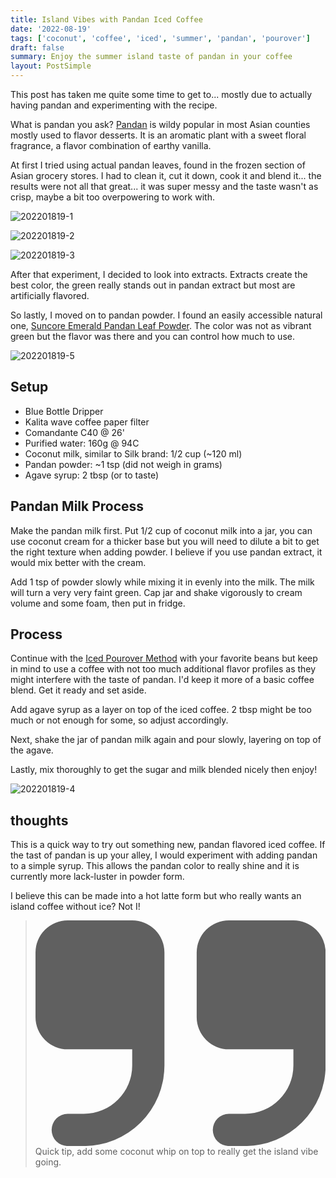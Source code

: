 ```yaml
---
title: Island Vibes with Pandan Iced Coffee
date: '2022-08-19'
tags: ['coconut', 'coffee', 'iced', 'summer', 'pandan', 'pourover']
draft: false
summary: Enjoy the summer island taste of pandan in your coffee
layout: PostSimple
---
```


This post has taken me quite some time to get to... mostly due to actually having pandan and experimenting with the recipe.

What is pandan you ask? [Pandan](https://www.thespruceeats.com/cooking-with-pandan-3217067) is wildy popular in most Asian counties mostly used to flavor desserts. It is an aromatic plant with a sweet floral fragrance, a flavor combination of earthy vanilla.

At first I tried using actual pandan leaves, found in the frozen section of Asian grocery stores. I had to clean it, cut it down, cook it and blend it... the results were not all that great... it was super messy and the taste wasn't as crisp, maybe a bit too overpowering to work with.

![202201819-1](/static/images/20220819-1.png)

![202201819-2](/static/images/20220819-2.png)

![202201819-3](/static/images/20220819-3.png)

After that experiment, I decided to look into extracts. Extracts create the best color, the green really stands out in pandan extract but most are artificially flavored.

So lastly, I moved on to pandan powder. I found an easily accessible natural one, [Suncore Emerald Pandan Leaf Powder](https://amzn.to/3SZ7tiy). The color was not as vibrant green but the flavor was there and you can control how much to use.

![202201819-5](/static/images/20220819-5.png)

## Setup

- Blue Bottle Dripper
- Kalita wave coffee paper filter
- Comandante C40 @ 26'
- Purified water: 160g @ 94C
- Coconut milk, similar to Silk brand: 1/2 cup (~120 ml)
- Pandan powder: ~1 tsp (did not weigh in grams)
- Agave syrup: 2 tbsp (or to taste)

## Pandan Milk Process

Make the pandan milk first. Put 1/2 cup of coconut milk into a jar, you can use coconut cream for a thicker base but you will need to dilute a bit to get the right texture when adding powder. I believe if you use pandan extract, it would mix better with the cream.

Add 1 tsp of powder slowly while mixing it in evenly into the milk. The milk will turn a very very faint green. Cap jar and shake vigorously to cream volume and some foam, then put in fridge.

## Process

Continue with the [Iced Pourover Method](/blog/iced-pour-over) with your favorite beans but keep in mind to use a coffee with not too much additional flavor profiles as they might interfere with the taste of pandan. I'd keep it more of a basic coffee blend. Get it ready and set aside.

Add agave syrup as a layer on top of the iced coffee. 2 tbsp might be too much or not enough for some, so adjust accordingly.

Next, shake the jar of pandan milk again and pour slowly, layering on top of the agave.

Lastly, mix thoroughly to get the sugar and milk blended nicely then enjoy!

![202201819-4](/static/images/20220819-4.png)

## thoughts

This is a quick way to try out something new, pandan flavored iced coffee. If the tast of pandan is up your alley, I would experiment with adding pandan to a simple syrup. This allows the pandan color to really shine and it is currently more lack-luster in powder form.

I believe this can be made into a hot latte form but who really wants an island coffee without ice? Not I!

<blockquote class="text-xl font-semibold italic text-marsala">
  <svg
    class="mb-4 h-8 w-8 text-marsala"
    aria-hidden="true"
    xmlns="http://www.w3.org/2000/svg"
    fill="currentColor"
    viewBox="0 0 18 14"
  >
    <path d="M6 0H2a2 2 0 0 0-2 2v4a2 2 0 0 0 2 2h4v1a3 3 0 0 1-3 3H2a1 1 0 0 0 0 2h1a5.006 5.006 0 0 0 5-5V2a2 2 0 0 0-2-2Zm10 0h-4a2 2 0 0 0-2 2v4a2 2 0 0 0 2 2h4v1a3 3 0 0 1-3 3h-1a1 1 0 0 0 0 2h1a5.006 5.006 0 0 0 5-5V2a2 2 0 0 0-2-2Z" />
  </svg>
  Quick tip, add some coconut whip on top to really get the island vibe going.
</blockquote>
